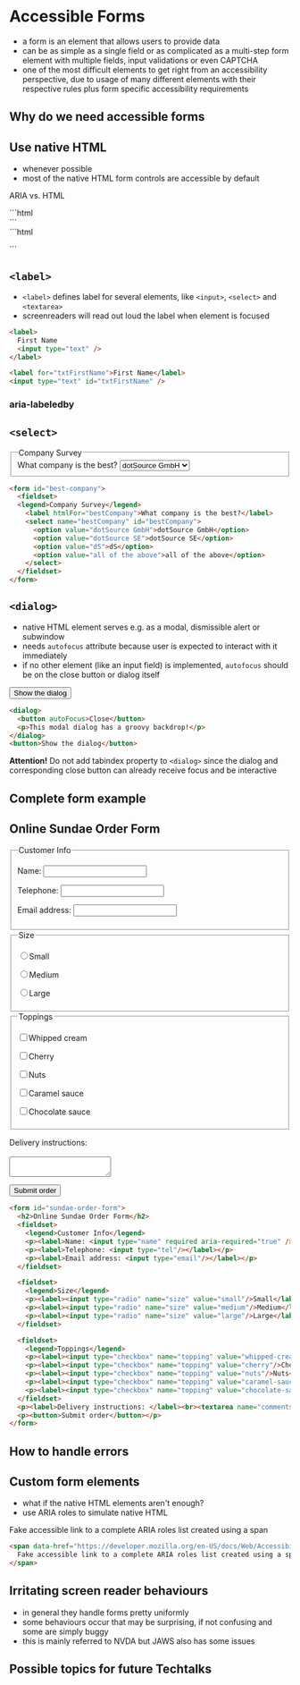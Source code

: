 # Accessible Forms

- a form is an element that allows users to provide data
- can be as simple as a single field or as complicated as a multi-step form element with multiple fields, input validations or even CAPTCHA
- one of the most difficult elements to get right from an accessibility perspective, due to usage of many different elements with their respective rules plus form specific accessibility requirements

## Why do we need accessible forms

## Use native HTML

- whenever possible
- most of the native HTML form controls are accessible by default

ARIA vs. HTML

<div className="forms__comparison">
  <div className="forms__comparison--aria">
    ```html
        <div role="form" id="sundae-order-form">
           <!-- form content -->
        </div>
    ```
  </div>
   <div className="forms__comparison--html">
    ```html
        <form id="sundae-order-form">
          <!-- form content -->
        </form>
    ```
  </div>
</div>

## `<label>`

- `<label>` defines label for several elements, like `<input>`, `<select>` and `<textarea>`
- screenreaders will read out loud the label when element is focused

```html
<label>
  First Name
  <input type="text" />
</label>
```
```html
<label for="txtFirstName">First Name</label>
<input type="text" id="txtFirstName" />
```

### aria-labeledby


## `<select>`

<form id="best-company">
  <fieldset>
  <legend>Company Survey</legend>
    <label htmlFor="bestCompany">What company is the best?</label>
    <select name="bestCompany" id="bestCompany">
      <option value="dotSource GmbH">dotSource GmbH</option>
      <option value="dotSource SE">dotSource SE</option>
      <option value="dS">dS</option>
      <option value="all of the above">all of the above</option>
    </select>
  </fieldset>
</form>

```html
<form id="best-company">
  <fieldset>
  <legend>Company Survey</legend>
    <label htmlFor="bestCompany">What company is the best?</label>
    <select name="bestCompany" id="bestCompany">
      <option value="dotSource GmbH">dotSource GmbH</option>
      <option value="dotSource SE">dotSource SE</option>
      <option value="dS">dS</option>
      <option value="all of the above">all of the above</option>
    </select>
  </fieldset>
</form>
```
## `<dialog>`

- native HTML element serves e.g. as a modal, dismissible alert or subwindow
- needs `autofocus` attribute because user is expected to interact with it immediately
- if no other element (like an input field) is implemented, `autofocus` should be on the close button or dialog itself

<dialog>
  <button autoFocus>Close</button>
  <p>This modal dialog has a groovy backdrop!</p>
</dialog>
<button>Show the dialog</button>

```html
<dialog>
  <button autoFocus>Close</button>
  <p>This modal dialog has a groovy backdrop!</p>
</dialog>
<button>Show the dialog</button>
```

**Attention!** Do not add tabindex property to `<dialog>` since the dialog and corresponding close button can already receive focus and be interactive

## Complete form example

<form id="sundae-order-form">
  <h2>Online Sundae Order Form</h2>
  <fieldset>
    <legend>Customer Info</legend>
    <p><label>Name: <input type="name" required aria-required="true"/></label></p>
    <p><label>Telephone: <input type="tel"/></label></p>
    <p><label>Email address: <input type="email"/></label></p>
  </fieldset>

  <fieldset>
    <legend>Size</legend>
    <p><label><input type="radio" name="size" value="small"/>Small</label></p>
    <p><label><input type="radio" name="size" value="medium"/>Medium</label></p>
    <p><label><input type="radio" name="size" value="large"/>Large</label></p>
  </fieldset>

  <fieldset>
    <legend>Toppings</legend>
    <p><label><input type="checkbox" name="topping" value="whipped-cream"/>Whipped cream</label></p>
    <p><label><input type="checkbox" name="topping" value="cherry"/>Cherry</label></p>
    <p><label><input type="checkbox" name="topping" value="nuts"/>Nuts</label></p>
    <p><label><input type="checkbox" name="topping" value="caramel-sauce"/>Caramel sauce</label></p>
    <p><label><input type="checkbox" name="topping" value="chocolate-sauce"/>Chocolate sauce</label></p>
  </fieldset>
  <p><label>Delivery instructions: </label><br></br><textarea name="comments"></textarea></p>
  <p><button>Submit order</button></p>
</form>

```html
<form id="sundae-order-form">
  <h2>Online Sundae Order Form</h2>
  <fieldset>
    <legend>Customer Info</legend>
    <p><label>Name: <input type="name" required aria-required="true" /></label></p>
    <p><label>Telephone: <input type="tel"/></label></p>
    <p><label>Email address: <input type="email"/></label></p>
  </fieldset>

  <fieldset>
    <legend>Size</legend>
    <p><label><input type="radio" name="size" value="small"/>Small</label></p>
    <p><label><input type="radio" name="size" value="medium"/>Medium</label></p>
    <p><label><input type="radio" name="size" value="large"/>Large</label></p>
  </fieldset>

  <fieldset>
    <legend>Toppings</legend>
    <p><label><input type="checkbox" name="topping" value="whipped-cream"/>Whipped cream</label></p>
    <p><label><input type="checkbox" name="topping" value="cherry"/>Cherry</label></p>
    <p><label><input type="checkbox" name="topping" value="nuts"/>Nuts</label></p>
    <p><label><input type="checkbox" name="topping" value="caramel-sauce"/>Caramel sauce</label></p>
    <p><label><input type="checkbox" name="topping" value="chocolate-sauce"/>Chocolate sauce</label></p>
  </fieldset>
  <p><label>Delivery instructions: </label><br><textarea name="comments"></textarea></p>
  <p><button>Submit order</button></p>
</form>
```

## How to handle errors

## Custom form elements

- what if the native HTML elements aren't enough?
- use ARIA roles to simulate native HTML
<span data-href="https://developer.mozilla.org/en-US/docs/Web/Accessibility/ARIA/Roles" tabIndex="0" role="link">
  Fake accessible link to a complete ARIA roles list created using a span
</span>

```html
<span data-href="https://developer.mozilla.org/en-US/docs/Web/Accessibility/ARIA/Roles" tabIndex="0" role="link">
  Fake accessible link to a complete ARIA roles list created using a span
</span>
```


## Irritating screen reader behaviours

- in general they handle forms pretty uniformly
- some behaviours occur that may be surprising, if not confusing and some are simply buggy
- this is mainly referred to NVDA but JAWS also has some issues

## Possible topics for future Techtalks




